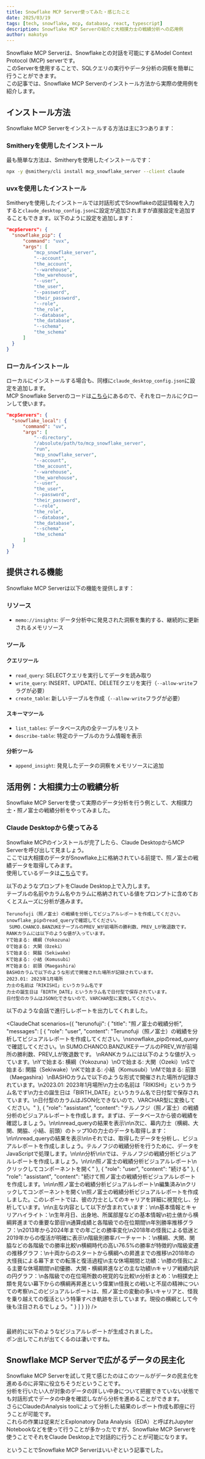 ```yaml
---
title: Snowflake MCP Server使ってみた・感じたこと
date: 2025/03/19
tags: [tech, snowflake, mcp, database, react, typescript]
description: Snowflake MCP Serverの紹介と大相撲力士の戦績分析への応用例
author: makotyo
---
```


Snowflake MCP Serverは、Snowflakeとの対話を可能にするModel Context Protocol (MCP) serverです。  
このServerを使用することで、SQLクエリの実行やデータ分析の洞察を簡単に行うことができます。  
この記事では、Snowflake MCP Serverのインストール方法から実際の使用例を紹介します。

## インストール方法

Snowflake MCP Serverをインストールする方法は主に3つあります：

### Smitheryを使用したインストール

最も簡単な方法は、Smitheryを使用したインストールです：

```bash
npx -y @smithery/cli install mcp_snowflake_server --client claude
```

### uvxを使用したインストール

Smitheryを使用したインストールでは対話形式でSnowflakeの認証情報を入力すると`claude_desktop_config.json`に設定が追加されますが直接設定を追加することもできます。以下のように設定を追加します：

```json
"mcpServers": {
  "snowflake_pip": {
      "command": "uvx",
      "args": [
          "mcp_snowflake_server",
          "--account",
          "the_account",
          "--warehouse",
          "the_warehouse",
          "--user",
          "the_user",
          "--password",
          "their_password",
          "--role",
          "the_role",
          "--database",
          "the_database",
          "--schema",
          "the_schema"
      ]
  }
}
```

### ローカルインストール

ローカルにインストールする場合も、同様に`claude_desktop_config.json`に設定を追加します。  
MCP Snowflake Serverのコードは[こちら](https://github.com/isaacwasserman/mcp-snowflake-server)にあるので、それをローカルにクローンして使います。

```json
"mcpServers": {
  "snowflake_local": {
      "command": "uv",
      "args": [
          "--directory",
          "/absolute/path/to/mcp_snowflake_server",
          "run",
          "mcp_snowflake_server",
          "--account",
          "the_account",
          "--warehouse",
          "the_warehouse",
          "--user",
          "the_user",
          "--password",
          "their_password",
          "--role",
          "the_role",
          "--database",
          "the_database",
          "--schema",
          "the_schema"
      ]
  }
}
```

## 提供される機能

Snowflake MCP Serverは以下の機能を提供します：

### リソース

- `memo://insights`: データ分析中に発見された洞察を集約する、継続的に更新されるメモリソース

### ツール

#### クエリツール
- `read_query`: SELECTクエリを実行してデータを読み取り
- `write_query`: INSERT、UPDATE、DELETEクエリを実行（`--allow-write`フラグが必要）
- `create_table`: 新しいテーブルを作成（`--allow-write`フラグが必要）

#### スキーマツール
- `list_tables`: データベース内の全テーブルをリスト
- `describe-table`: 特定のテーブルのカラム情報を表示

#### 分析ツール
- `append_insight`: 発見したデータの洞察をメモリソースに追加

## 活用例：大相撲力士の戦績分析

Snowflake MCP Serverを使って実際のデータ分析を行う例として、大相撲力士・照ノ富士の戦績分析をやってみました。

### Claude Desktopから使ってみる

Snowflake MCPのインストールが完了したら、Claude DesktopからMCP Serverを呼び出して見ましょう。  
ここでは大相撲のデータがSnowflake上に格納されている前提で、照ノ富士の戦績データを取得してみます。  
使用しているデータは[こちら](https://data.world/cervus/sumo-japan)です。

以下のようなプロンプトをClaude Desktop上で入力します。  
テーブルの名前やカラム名やカラムに格納されている値をプロンプトに含めておくとスムーズに分析が進みます。

``` 
Terunofuji（照ノ富士）の戦績を分析してビジュアルレポートを作成してください。
snowflake_pipのread_queryで確認してください。
 SUMO.CHANCO.BANZUKEテーブルのPREV_Wが前場所の勝利数、PREV_Lが敗退数です。 
RANKカラムには以下のような値が入っています。
Yで始まる: 横綱（Yokozuna）
Oで始まる: 大関（Ozeki）
Sで始まる: 関脇（Sekiwake）
Kで始まる: 小結（Komusubi）
Mで始まる: 前頭（Maegashira）
BASHOカラムで以下のような形式で開催された場所が記録されています。
2023.01: 2023年1月場所
力士の名前は「RIKISHI」というカラム名です
力士の誕生日は「BIRTH_DATE」というカラム名で日付型で保存されています。
日付型のカラムはJSON化できないので、VARCHAR型に変換してください。
```

以下のような会話で進行しレポートを出力してくれました。


<ClaudeChat scenarios={{
  "terunofuji": {
    "title": "照ノ富士の戦績分析",
    "messages": [
      {
        "role": "user",
        "content": "Terunofuji（照ノ富士）の戦績を分析してビジュアルレポートを作成してください。\nsnowflake_pipのread_queryで確認してください。\n SUMO.CHANCO.BANZUKEテーブルのPREV_Wが前場所の勝利数、PREV_Lが敗退数です。 \nRANKカラムには以下のような値が入っています。\nYで始まる: 横綱（Yokozuna）\nOで始まる: 大関（Ozeki）\nSで始まる: 関脇（Sekiwake）\nKで始まる: 小結（Komusubi）\nMで始まる: 前頭（Maegashira）\nBASHOカラムで以下のような形式で開催された場所が記録されています。\n2023.01: 2023年1月場所\n力士の名前は「RIKISHI」というカラム名です\n力士の誕生日は「BIRTH_DATE」というカラム名で日付型で保存されています。\n日付型のカラムはJSON化できないので、VARCHAR型に変換してください。"
      },
      {
        "role": "assistant",
        "content": "テルノフジ（照ノ富士）の戦績分析のビジュアルレポートを作成します。まずは、データベースから彼の戦績を確認しましょう。\n\n\nread_queryの結果を表示\n\n次に、幕内力士（横綱、大関、関脇、小結、前頭）のトップ10の力士のデータも取得します：\n\n\nread_queryの結果を表示\n\nそれでは、取得したデータを分析し、ビジュアルレポートを作成しましょう。テルノフジの戦績分析を行うために、データをJavaScriptで処理します。\n\n\n分析\n\nでは、テルノフジの戦績分析ビジュアルレポートを作成しましょう。\n\n\n照ノ富士の戦績分析ビジュアルレポート\nクリックしてコンポーネントを開く"
      },
      {
        "role": "user",
        "content": "続ける"
      },
      {
        "role": "assistant",
        "content": "続けて照ノ富士の戦績分析ビジュアルレポートを作成します。\n\n\n照ノ富士の戦績分析ビジュアルレポート\n編集済み\nクリックしてコンポーネントを開く\n照ノ富士の戦績分析ビジュアルレポートを作成しました。このレポートでは、彼の力士としてのキャリアを詳細に視覚化し、分析しています。\n\n主な内容として以下が含まれています：\n\n基本情報とキャリアハイライト：\n生年月日、出身地、所属部屋などの基本情報\n初土俵から横綱昇進までの重要な節目\n通算成績と各階級での在位期間\n年別勝率推移グラフ：\n2013年から2024年までの年ごとの勝率変化\n2018年の怪我による低迷と2019年からの復活が明確に表示\n階級別勝率バーチャート：\n横綱、大関、関脇などの各階級での勝率比較\n横綱時代の高い76.5%の勝率が特徴的\n階級変遷の推移グラフ：\n十両からのスタートから横綱への昇進までの推移\n2018年の大怪我による幕下までの転落と復活過程\n主な休場期間と功績：\n膝の怪我による主要な休場期間\n初優勝、大関・横綱昇進などの主な功績\nキャリア戦績内訳の円グラフ：\n各階級での在位場所数の視覚的な比較\n分析まとめ：\n相撲史上類を見ない幕下からの横綱再昇進という偉業\n怪我との戦いと不屈の精神についての考察\nこのビジュアルレポートは、照ノ富士の変動の多いキャリアと、怪我を乗り越えての復活という特筆すべき軌跡を示しています。現役の横綱として今後も注目されるでしょう。"
      }
    ]
  }
}} />

<br />

最終的に以下のようなビジュアルレポートが生成されました。  
ポン出しでこれが出てくるのは凄いですね。


<TerunofujiReport />

## Snowflake MCP Serverで広がるデータの民主化

Snowflake MCP Serverを試して見て感じたのはこのツールがデータの民主化を進めるのに非常に役立ちそうだということです。  
分析を行いたい人が対象のデータの詳しい中身について把握できていない状態でも対話形式でデータの中身を確認しながら分析を進めることができます。  
さらにClaudeのAnalysis toolによって分析した結果のレポート作成も即座に行うことが可能です。  
これらの作業は従来だとExplonatory Data Analysis（EDA）と呼ばれJupyter Notebookなどを使って行うことが多かったですが、Snowflake MCP Serverを使うことでそれをClaude Desktop上で対話的に行うことが可能になります。

ということでSnowflake MCP Serverはいいぞという記事でした。
